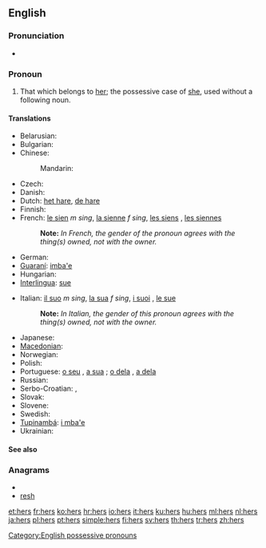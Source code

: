 {{wikipedia}}
==English==

===Pronunciation===
* {{audio|en-us-hers.ogg|Audio (US)}}
*: {{rhymes|ɜː(r)z}}

===Pronoun===
{{en-pron|desc=possessive}}

# That which belongs to [[her]]; the possessive case of [[she]], used without a following noun.

====Translations====
{{trans-top|that which belongs to her}}
* Belarusian: {{t|be|яе|tr=jajé|xs=Belarusian}}
* Bulgarian: {{t|bg|неин|tr=néin}}
* Chinese:
*: Mandarin: {{t-|cmn|她|alt=她的|tr=tā-de|sc=Hani}}
* Czech: {{t+|cs|její}}
* Danish: {{t|da|hendes}}
* Dutch: [[het hare]], [[de hare]]
* Finnish: {{t+|fi|hänen}}
* French: [[le sien]] ''m sing'', [[la sienne]] ''f sing'', [[les siens]] {{m}} {{plural}}, [[les siennes]] {{f}} {{plural}}
*: '''Note: ''' ''In French, the gender of the pronoun agrees with the thing(s) owned, not with the owner.''
* German: {{t+|de|ihr}}
* [[Guaraní]]: [[imba'e]]
* Hungarian: {{t+|hu|övé}}
* [[Interlingua]]: [[sue]]
{{trans-mid}}
* Italian: [[il suo]] ''m sing'', [[la sua]] ''f sing'', [[i suoi]] {{m}} {{plural}}, [[le sue]] {{f}} {{plural}}
*: '''Note: ''' ''In Italian, the gender of this pronoun agrees with the thing(s) owned, not with the owner.''
* Japanese: {{t+|ja|彼女|alt=彼女の|tr=かのじょの, kanojo-no}}
* [[Macedonian]]: {{t|mk|нејзин|tr=néjzin}}
* Norwegian: {{t-|no|hennes|f}}
* Polish: {{t+|pl|jej}}
* Portuguese: [[o seu]] {{m}}, [[a sua]] {{f}}; [[o dela]] {{m}}, [[a dela]] {{f}}
* Russian: {{t+|ru|её|tr=jejó}}
* Serbo-Croatian: {{tø|sh|њен|sc=Cyrl|xs=Serbo-Croatian}},  {{tø|sh|njen|xs=Serbo-Croatian}}
* Slovak: {{t-|sk|jej}}
* Slovene: {{t|sl|njen}}
* Swedish: {{t+|sv|hennes}}
* [[Tupinambá]]: [[i mba'e]]
* Ukrainian: {{t|uk|її|tr=jijí|xs=Ukrainian}}
{{trans-bottom}}
====See also====
{{English personal pronouns}}

===Anagrams===
* {{alphagram|ehrs}}
* [[resh#English|resh]]

[[Category:English possessive pronouns]]

[[et:hers]]
[[fr:hers]]
[[ko:hers]]
[[hr:hers]]
[[io:hers]]
[[it:hers]]
[[ku:hers]]
[[hu:hers]]
[[ml:hers]]
[[nl:hers]]
[[ja:hers]]
[[pl:hers]]
[[pt:hers]]
[[simple:hers]]
[[fi:hers]]
[[sv:hers]]
[[th:hers]]
[[tr:hers]]
[[zh:hers]]